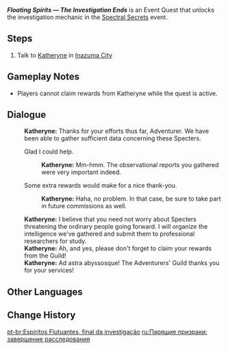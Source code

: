 {{Quest Infobox
|id            = 
|image         = Adventurers' Guild Inazuma.png
|type          = World
|region        = Inazuma
|area          = Narukami Island
|subarea       = Inazuma City
|event_name    = Spectral Secrets
|summary       = 
|startLocation = [[Inazuma City]], [[Inazuma]]
|prev          = Floating Spirits &mdash; The Investigation Begins
|next          = 
|mora          = 10,000
|other         = {{Card|Adventurer's Experience|4}}
|characters    = Katheryne (Inazuma); Traveler
}}
'''''Floating Spirits &mdash; The Investigation Ends''''' is an Event Quest that unlocks the investigation mechanic in the [[Spectral Secrets]] event.

==Steps==
#Talk to [[Katheryne]] in [[Inazuma City]]

==Gameplay Notes==
*Players cannot claim rewards from Katheryne while the quest is active.

==Dialogue==
{{Quest Description|After a period of investigation, the Adventurers' Guild has eliminated the possible threats that the Specter incident may have caused, and they have also collected a lot of related information. This information has already been handed over to professional researchers, and it seems likely that they will soon make some further progress.}}
{{Dialogue start}}
:'''Katheryne:''' Thanks for your efforts thus far, Adventurer. We have been able to gather sufficient data concerning these Specters.
:{{DIcon}} Glad I could help.
::'''Katheryne:''' Mm-hmm. The observational reports you gathered were very important indeed.
:{{DIcon}} Some extra rewards would make for a nice thank-you.
::'''Katheryne:''' Haha, no problem. In that case, be sure to take part in future commissions as well.
:'''Katheryne:''' I believe that you need not worry about Specters threatening the ordinary people going forward. I will organize the intelligence we've gathered and submit them to professional researchers for study.
:'''Katheryne:''' Ah, and yes, please don't forget to claim your rewards from the Guild!
:'''Katheryne:''' Ad astra abyssosque! The Adventurers' Guild thanks you for your services!
{{Dialogue end}}

==Other Languages==
{{Other Languages
|en      = Floating Spirits &mdash; The Investigation Ends
|zhs     = 飘浮之灵，调查完毕
|zhs_rm  = Piāofú zhī Líng, Diàochá Wánbì
|zht     = 飄浮之靈，調查完畢
|zht_rm  = Piāofú zhī Líng, Diàochá Wánbì
|zh_tl   = Floating Spirits, The Investigation Completes
|ja      = 浮遊する霊、調査完了
|ja_rm   = Fuyuu Suru Rei, Chousai Kanryou
|ja_tl   = Floating Souls, The Investigation is Concluded
|ko      = 떠도는 정령, 조사 완료
|ko_rm   = Tteodoneun Jeongryeong, Josa Wanryo
|ko_tl   = Floating Spirits - The Investigation Ends
|es      = Espectros flotantes: Investigación completa
|es_tl   = Floating Specters: Investigation Completed
|fr      = Spectres flottants, l'enquête se termine
|fr_tl   = Floating Specters, the Investigation Ends
|ru      = Парящие призраки: завершение расследования
|ru_tl   = Floating Spectres: End of Investigation
|th      = สิ้นสุดการตรวจสอบภูตที่ล่องลอย
|th_rm   = 
|th_tl   = 
|vi      = Bóng Ma - Hoàn Tất Điều Tra
|vi_tl   = 
|de      = Geheimnisvolle Gespenster – Die Untersuchung endet
|de_tl   = Mysterious Spirits - The Investigation Ends
|id      = Roh Gentayangan &mdash; Investigasi Berakhir
|id_tl   = Wandering Spirit &mdash; Investigation Ends
|pt      = Espíritos Flutuantes, final da investigação
|pt_tl   = 
}}

==Change History==
{{Change History|2.1}}

[[pt-br:Espíritos Flutuantes, final da investigação]]
[[ru:Парящие призраки: завершение расследования]]